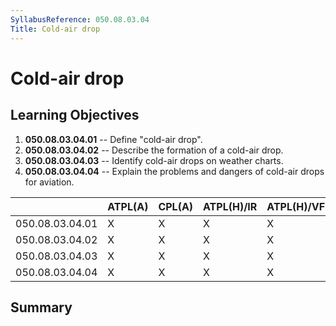 ```yaml
---
SyllabusReference: 050.08.03.04
Title: Cold-air drop
---
```


# Cold-air drop

## Learning Objectives

1.  **050.08.03.04.01** -- Define "cold-air drop".
2.  **050.08.03.04.02** -- Describe the formation of a cold-air drop.
3.  **050.08.03.04.03** -- Identify cold-air drops on weather charts.
4.  **050.08.03.04.04** -- Explain the problems and dangers of cold-air drops for
    aviation.

|                 | ATPL(A) | CPL(A) | ATPL(H)/IR | ATPL(H)/VFR | CPL(H) | IR  | CBIR(A) |
| --------------- | ------- | ------ | ---------- | ----------- | ------ | --- | ------- |
| 050.08.03.04.01 | X       | X      | X          | X           | X      | X   | X       |
| 050.08.03.04.02 | X       | X      | X          | X           | X      | X   | X       |
| 050.08.03.04.03 | X       | X      | X          | X           | X      | X   | X       |
| 050.08.03.04.04 | X       | X      | X          | X           | X      | X   | X       |

## Summary
